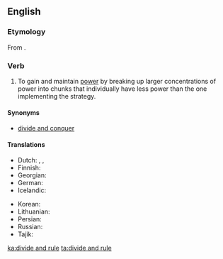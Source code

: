 {{wikipedia}}
==English==

===Etymology===
From {{etyl|la|en}} {{term|divide et impera|lang=la}}.

===Verb===
{{head|en|verb|head=[[divide]] [[and]] [[rule]]}}

# To gain and maintain [[power]] by breaking up larger concentrations of power into chunks that individually have less power than the one implementing the strategy.

====Synonyms====
* [[divide and conquer]]

====Translations====
{{trans-top|Divide and conquer}}
* Dutch: {{t|nl|divide et impera}}, {{t|nl|deel en heers}}, {{t|nl|verdeel en heers}}
* Finnish: {{t|fi|hajota ja hallitse}}
* Georgian: {{t|ka|დაყავი და იბატონე}}
* German: {{t|de|Teile und herrsche}}
* Icelandic: {{t|is|deila og drottna}}
{{trans-mid}}
* Korean: {{t|ko|분열시키고 지배한다}}
* Lithuanian: {{t|lt|skaldyk ir valdyk}}
* Persian: {{t|fa|تفرقه بینداز و حکومت کن|tr=tafraqe biyandâz o hokumat kon}}
* Russian: {{t|ru|разделяй и властвуй|tr=razdeljáj i vlástvuj}}
* Tajik: {{t|tg|тафрақа андозу ҳукумат кун}}
{{trans-bottom}}

[[ka:divide and rule]]
[[ta:divide and rule]]